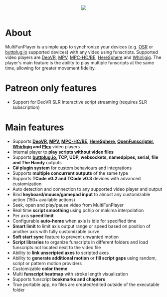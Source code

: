 <div align="center">
    <img src="https://raw.githubusercontent.com/Yoooi0/MultiFunPlayer/master/Assets/screenshot.png"/>
</div>

<br/>

# About

MultiFunPlayer is a simple app to synchronize your devices (e.g. [OSR](https://www.patreon.com/tempestvr) or [buttplug.io](https://buttplug.io) supported devices) with any video using funscripts. Supported video players are [DeoVR](https://deovr.com/), [MPV](https://mpv.io/), [MPC-HC/BE](https://github.com/clsid2/mpc-hc), [HereSphere](https://store.steampowered.com/app/1234730/HereSphere/) and [Whirligig](http://whirligig.xyz/).
The player's main feature is the ability to play multiple funscripts at the same time, allowing for greater movement fidelity.

# Patreon only features

* Support for DeoVR SLR Interactive script streaming (requires SLR subscription)

# Main features

* Supports **[DeoVR](https://deovr.com/), [MPV](https://mpv.io/), [MPC-HC/BE](https://github.com/clsid2/mpc-hc), [HereSphere](https://store.steampowered.com/app/1234730/HereSphere/), [OpenFunscripter](https://github.com/OpenFunscripter/OFS), [Whirligig](http://whirligig.xyz/) and [Plex](plex.tv)** video players
* Internal player to **play scripts without video files** 
* Supports **[buttplug.io](https://buttplug.io), TCP, UDP, websockets, namedpipes, serial, file and The Handy** outputs
* **C# plugin system** for custom behaviours and integrations
* Supports **multiple concurrent outputs** of the same type
* Supports **TCode v0.2 and TCode v0.3** devices with advanced customization
* Auto detection and connection to any supported video player and output
* Bind **keyboard/mouse/gamepad input** to almost any customizable action (150+ available actions)
* Seek, open and play/pause video from MultiFunPlayer
* Real time **script smoothing** using pchip or makima interpolation
* Per axis **speed limit**
* Configurable **auto-home** when axis is idle for specified time
* **Smart limit** to limit axis output range or speed based on position of another axis with fully customizable curve
* **Soft start sync** feature to prevent unwanted motion
* **Script libraries** to organize funscripts in different folders and load funscripts not located next to the video file
* Ability to **link unscripted axes** to scripted axes
* Ability to **generate additional motion** or **fill script gaps** using random, script or pattern motion providers
* Customizable **color theme**
* Multi **funscript heatmap** with stroke length visualization
* Supports funscript **bookmarks and chapters**
* True portable app, no files are created/edited outside of the executable folder
